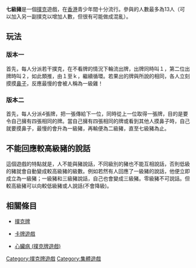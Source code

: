 {{noteTA
|1 = zh-cn:盖棉被; zh-tw:心臟病; zh-hk:衾棉胎;
}}
{{globalize|time=2010-06-19T13:54:58+00:00}}
{{unreferenced|time=2010-06-19T13:54:58+00:00}}
'''七級豬'''是一個[[撲克|撲克]]遊戲，在[[香港|香港]]青少年間十分流行。參與的人數最多為13人（可以加入另一副撲克以增加人數，但很有可能做成混亂）。

== 玩法 ==
=== 版本一 ===
首先，每人分派若干撲克，在不看牌的情況下輪流出牌，出牌同時叫１，第二位出牌時叫２，如此類推，由１至ｋ，繼續循環。若果出的牌與所說的相同，各人立刻摸摸[[鼻子|鼻子]]，反應最慢的會被人稱為一級雞！

=== 版本二 ===
首先，每人分派4張牌，把一張傳給下一位，同時從上一位取得一張牌，目的是要令自己擁有四張相同的牌。當自己擁有四張相同的牌或看到其他人摸鼻子時，自己就要摸鼻子，最慢的會升為一級豬，再輸便為二級豬，直至七級豬為止。

== 不能回應較高級豬的說話 ==
這個遊戲的特點就是，人不能與豬說話，不同級別的豬也不能互相說話，否則低級的豬就會自動變成較高級豬的級數。例如若然有人回應了一級豬的說話，他便立即成立為一級豬；一級豬和三級豬說話，自己也會變成三級豬。零級豬不可説話。但較高級豬可以向較低級豬或人說話(不會降級)。

[[Category:撲克牌遊戲|Category:撲克牌遊戲]]
[[Category:集體遊戲|Category:集體遊戲]]

==相關條目==

*[[撲克牌|撲克牌]]

*[[卡牌遊戲|卡牌遊戲]]

*[[心臟病_(遊戲)|心臟病 (撲克牌遊戲)]]